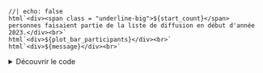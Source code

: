 ```ojs
//| echo: false
html`<div><span class = "underline-big">${start_count}</span> personnes faisaient partie de la liste de diffusion en début d'année 2023.</div><br>`
html`<div>${plot_bar_participants}</div><br>`
html`<div>${message}</div><br>`
```


<details>

<summary>
Découvrir le code
</summary>

Voir plus bas la définition des objets Javascript 👇️

```javascript
html`<div><span class = "underline-big">${start_count}</span> personnes faisaient parti de la liste de diffusion en début d'année.</div><br>`
html`<div>${plot_bar_participants}</div><br>`
html`<div>${message}</div>`
```

</details>

